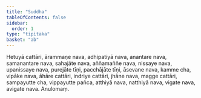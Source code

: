 ```yaml
---
title: "Suddha"
tableOfContents: false
sidebar:
  order: 1
type: "tipitaka"
basket: "ab"
---
```



<DynamicBreadcrumb />

<Division number="163">

<Paragraph number="4431">
Hetuyā cattāri, ārammaṇe nava, adhipatiyā nava, anantare nava, samanantare nava, sahajāte nava, aññamaññe nava, nissaye nava, upanissaye nava, purejāte tīṇi, pacchājāte tīṇi, āsevane nava, kamme cha, vipāke nava, āhāre cattāri, indriye cattāri, jhāne nava, magge cattāri, sampayutte cha, vippayutte pañca, atthiyā nava, natthiyā nava, vigate nava, avigate nava.

</Paragraph>
</Division>

<Paragraph number="4432" type="center">
Anulomaṃ.
</Paragraph>